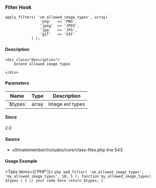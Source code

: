 
### Filter Hook    
    
```
apply_filters( 'um_allowed_image_types', array(
				'png'   => 'PNG',
				'jpeg'  => 'JPEG',
				'jpg'   => 'JPG',
				'gif'   => 'GIF'
			) );
```

#### Description
    <div class="description">
        Extend allowed image types
 
    </div>

#### Parameters
            
<table className="table-auto mt-2 border dark:border-gray-500 p-5 text-sm text-left">
<thead>
<tr>
<th  className="px-3">Name</th>
<th  className="px-3">Type</th>
<th  className="px-3">Description</th>
</tr>
</thead>
<tbody>
               <tr >
               <td className="px-3 py-2">`$types`</td>
               <td className="px-3 py-2">array</td>
               <td className="px-3 py-2 text-sm">Image ext types</td>
               </tr>
</tbody>
</table>

#### Since
<div class="description">
2.0
</div>

#### Source
  - <Link href="/developer/files/includes-core-class-files#source-view.543">ultimatemember/includes/core/class-files.php</Link> <Link href="/developer/files/includes-core-class-files#source-view.543">line 543</Link>



#### Usage Example

<Tabs items={['PHP']}>
    <Tab>
    ```php
    add_filter( 'um_allowed_image_types', 'my_allowed_image_types', 10, 1 );
 function my_allowed_image_types( $types ) {
     // your code here
     return $types;
 }
    ```
    </Tab>
</Tabs>